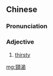 {{also|颈渴}}
==Chinese==
{{zh-forms|s=颈渴}}

===Pronunciation===
{{zh-pron
|c=geng2 hot3
|cat=a
}}

===Adjective===
{{zh-adj}}

# {{lb|zh|Cantonese}} [[thirsty]]

[[mg:頸渴]]